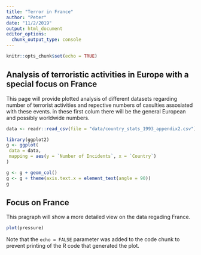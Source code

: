 ```yaml
---
title: "Terror in France"
author: "Peter"
date: "11/2/2019"
output: html_document
editor_options: 
  chunk_output_type: console
---
```


```r
knitr::opts_chunk$set(echo = TRUE)
```

## Analysis of terroristic activities in Europe with a special focus on France

This page will provide plotted analysis of different datasets regarding number of terrorist activities and repective numbers of casulties assosiated with these events.
in these first colum there will be the general European and possibly worldwide numbers.

```r
data <- readr::read_csv(file = "data/country_stats_1993_appendix2.csv")

library(ggplot2)
g <- ggplot(
 data = data,
 mapping = aes(y = `Number of Incidents`, x = `Country`)
)

g <- g + geom_col()
g <- g + theme(axis.text.x = element_text(angle = 90))
g
```


## Focus on France

This pragraph will show a more detailed view on the data regading France.

```r
plot(pressure)
```

Note that the `echo = FALSE` parameter was added to the code chunk to prevent printing of the R code that generated the plot.

